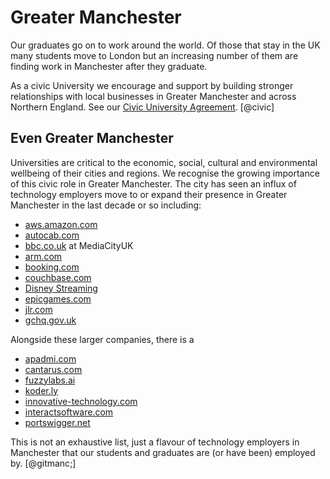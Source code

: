 # Greater Manchester {#manchester} 

Our graduates go on to work around the world. Of those that stay in the UK  many students move to London but an increasing number of them are finding work in Manchester after they graduate.  

As a civic University we encourage and support by building stronger relationships with local businesses in Greater Manchester and across Northern England. See our [Civic University Agreement](https://www.manchester.ac.uk/about/social-responsibility/civic/civic-agreement/). [@civic]

## Even Greater Manchester {#civic}

Universities are critical to the economic, social, cultural and environmental wellbeing of their cities and regions. We recognise the growing importance of this civic role in Greater Manchester. The city has seen an influx of technology employers move to or expand their presence in Greater Manchester in the last decade or so including:

* [aws.amazon.com](https://aws.amazon.com/)
* [autocab.com](https://www.autocab.com/)
* [bbc.co.uk](https://www.bbc.co.uk) at MediaCityUK
* [arm.com](https://www.arm.com/)
* [booking.com](https://www.booking.com/)
* [couchbase.com](https://www.couchbase.com/)
* [Disney Streaming](https://en.wikipedia.org/wiki/Disney_Streaming)
* [epicgames.com](https://www.epicgames.com)
* [jlr.com](https://www.jlr.com)
* [gchq.gov.uk](https://www.gchq.gov.uk)

Alongside these larger companies, there is a 

* [apadmi.com](https://www.apadmi.com/)
* [cantarus.com](https://www.cantarus.com/)
* [fuzzylabs.ai](https://www.fuzzylabs.ai) 
* [koder.ly](https://www.koder.ly)
* [innovative-technology.com](https://www.innovative-technology.com)
* [interactsoftware.com](https://www.interactsoftware.com)
* [portswigger.net](https://portswigger.net)

This is not an exhaustive list, just a flavour of technology employers in Manchester that our students and graduates are (or have been) employed by. [@gitmanc;]
